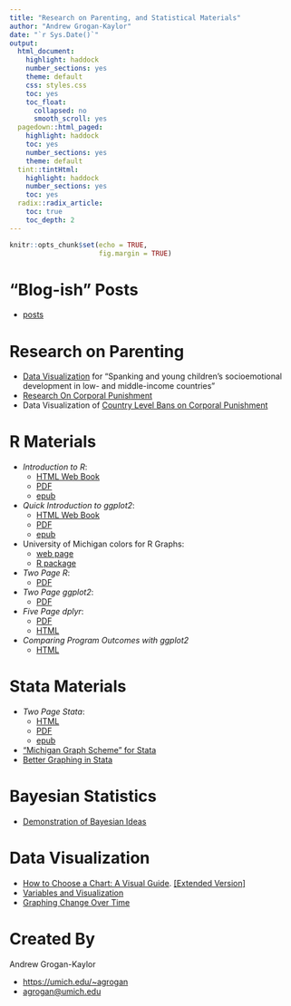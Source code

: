 ```yaml
---
title: "Research on Parenting, and Statistical Materials"
author: "Andrew Grogan-Kaylor"
date: "`r Sys.Date()`"
output:
  html_document:
    highlight: haddock
    number_sections: yes
    theme: default
    css: styles.css
    toc: yes
    toc_float:
      collapsed: no
      smooth_scroll: yes
  pagedown::html_paged: 
    highlight: haddock
    toc: yes
    number_sections: yes
    theme: default
  tint::tintHtml:
    highlight: haddock
    number_sections: yes
    toc: yes
  radix::radix_article:
    toc: true
    toc_depth: 2
---
```


```r

knitr::opts_chunk$set(echo = TRUE,
                      fig.margin = TRUE)

```

# "Blog-ish" Posts

* [posts](https://agrogan1.github.io/myposts/)

# Research on Parenting

* [Data Visualization](https://agrogan1.github.io/MICS1/) for "Spanking and young children's socioemotional development in low- and middle-income countries"
* [Research On Corporal Punishment](https://agroganweb.wordpress.com/research-on-corporal-punishment/)
* Data Visualization of [Country Level Bans on Corporal Punishment](http://www-personal.umich.edu/~agrogan/cpbans/)

# R Materials

* *Introduction to R*: 
     + [HTML Web Book](http://www-personal.umich.edu/~agrogan/R/background.html) 
     + [PDF](http://www-personal.umich.edu/~agrogan/R/introduction-to-R.pdf) 
     + [epub](http://www-personal.umich.edu/~agrogan/R/introduction-to-R.epub)
* *Quick Introduction to ggplot2*: 
     + [HTML Web Book](http://www-personal.umich.edu/~agrogan/quick-intro-ggplot2/ggplot-in-3-easy-steps-maybe-2-easy-steps.html) 
     + [PDF](http://www-personal.umich.edu/~agrogan/quick-intro-ggplot2/quick-intro-to-ggplot2.pdf)
     + [epub](http://www-personal.umich.edu/~agrogan/quick-intro-ggplot2/quick-intro-to-ggplot2.epub)
* University of Michigan colors for R Graphs: 
     + [web page](http://www-personal.umich.edu/~agrogan/R/Michigan_Colors.html) 
     + [R package](https://agrogan1.github.io/michigancolors/)
* *Two Page R*: 
     + [PDF](https://agrogan1.github.io/docs/R/two_page_R.pdf)
* *Two Page ggplot2*: 
     + [PDF](https://agrogan1.github.io/docs/ggplot2/two_page_ggplot2.pdf)
* *Five Page dplyr*:
     + [PDF](https://agrogan1.github.io/docs/dplyr/five-page-dplyr.pdf)
     + [HTML](https://agrogan1.github.io/docs/dplyr/five-page-dplyr.html)
* *Comparing Program Outcomes with ggplot2* 
     + [HTML](https://agrogan1.github.io/myposts/comparing-program-outcomes-with-ggplot2.html)

# Stata Materials

* *Two Page Stata*: 
     + [HTML](http://www-personal.umich.edu/~agrogan/stata/TwoPageStata.html) 
     + [PDF](http://www-personal.umich.edu/~agrogan/stata/TwoPageStata.pdf)
     + [epub](http://www-personal.umich.edu/~agrogan/stata/TwoPageStata.epub)
* ["Michigan Graph Scheme" for Stata](https://agroganweb.wordpress.com/michigan-graph-scheme-for-stata/)
* [Better Graphing in Stata](https://agrogan1.github.io/stata-graphing/)

# Bayesian Statistics

* [Demonstration of Bayesian Ideas](https://agrogan.shinyapps.io/shinyBayes/)

# Data Visualization

* [How to Choose a Chart: A Visual Guide](http://www-personal.umich.edu/~agrogan/how_to_choose_a_chart/how_to_choose_a_chart_a_visual_guide.pdf). [[Extended Version]](http://www-personal.umich.edu/~agrogan/how_to_choose_a_chart/how_to_choose_a_chart_v3.html)
* [Variables and Visualization](http://www-personal.umich.edu/~agrogan/dataviz/visualization.html#/)
* [Graphing Change Over Time](http://www-personal.umich.edu/~agrogan/graphing_change_over_time/graphing_change_over_time.pdf)

# Created By 

Andrew Grogan-Kaylor

* [https://umich.edu/~agrogan](https://umich.edu/~agrogan) 
* [agrogan@umich.edu](agrogan@umich.edu)




